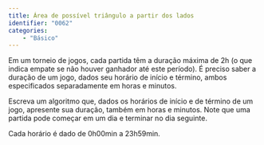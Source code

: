 ```yaml
---
title: Área de possível triângulo a partir dos lados
identifier: "0062"
categories:
    - "Básico"
---
```


::: {.exercicio .avalia-algoritmo}
Em um torneio de jogos, cada partida têm a duração máxima de 2h (o que indica empate se não houver ganhador até este período). É preciso saber a duração de um jogo, dados seu horário de início e término, ambos especificados separadamente em horas e minutos.

Escreva um algoritmo que, dados os horários de início e de término de um jogo, apresente sua duração, também em horas e minutos. Note que uma partida pode começar em um dia e terminar no dia seguinte.

Cada horário é dado de 0h00min a 23h59min.
:::